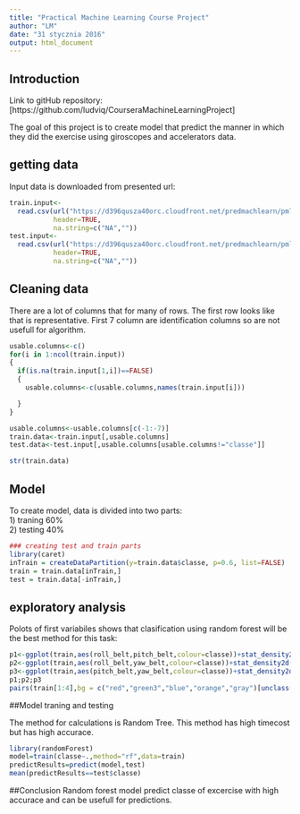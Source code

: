```yaml
---
title: "Practical Machine Learning Course Project"
author: "LM"
date: "31 stycznia 2016"
output: html_document
---
```

## Introduction
Link to gitHub repository:
[https://github.com/ludviq/CourseraMachineLearningProject]

The goal of this project is to create model that predict  the manner in which they did the exercise using giroscopes and accelerators data.
  
## getting data 
Input data is downloaded from presented url:
```r
train.input<-
  read.csv(url("https://d396qusza40orc.cloudfront.net/predmachlearn/pml-training.csv"),
           header=TRUE,
           na.string=c("NA",""))
test.input<- 
  read.csv(url("https://d396qusza40orc.cloudfront.net/predmachlearn/pml-testing.csv"),
           header=TRUE,
           na.string=c("NA",""))
```

## Cleaning data

There are a lot of columns that for many of rows. The first row looks like that is representative. First 7 column are identification columns so are not usefull for algorithm.
```r
usable.columns<-c()
for(i in 1:ncol(train.input))
{
  if(is.na(train.input[1,i])==FALSE)
  {
    usable.columns<-c(usable.columns,names(train.input[i]))

  }
}

usable.columns<-usable.columns[c(-1:-7)]
train.data<-train.input[,usable.columns]
test.data<-test.input[,usable.columns[usable.columns!="classe"]]

str(train.data)
```

## Model  
To create model, data is divided into two parts:  
1) traning 60%  
2) testing 40%  
```r
### creating test and train parts
library(caret)
inTrain = createDataPartition(y=train.data$classe, p=0.6, list=FALSE)
train = train.data[inTrain,]
test = train.data[-inTrain,]
```

## exploratory analysis
Polots of first variabiles shows that clasification using random forest will be the best method for this task:
```r
p1<-ggplot(train,aes(roll_belt,pitch_belt,colour=classe))+stat_density2d() +geom_point(aes(colour = factor(classe)))
p2<-ggplot(train,aes(roll_belt,yaw_belt,colour=classe))+stat_density2d() +geom_point(aes(colour = factor(classe)))
p3<-ggplot(train,aes(pitch_belt,yaw_belt,colour=classe))+stat_density2d() +geom_point(aes(colour = factor(classe)))
p1;p2;p3
pairs(train[1:4],bg = c("red","green3","blue","orange","gray")[unclass(train$classe)],pch=21)
```

##Model traning and testing

The method for calculations is Random Tree. This method has high timecost but has high accurace.
```r
library(randomForest)
model=train(classe~.,method="rf",data=train)
predictResults=predict(model,test)
mean(predictResults==test$classe)
```
##Conclusion
Random forest model predict classe of excercise with high accurace and can be usefull for predictions.

